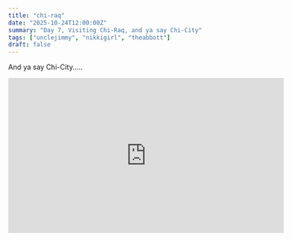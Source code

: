 ```yaml
---
title: "chi-raq"
date: "2025-10-24T12:00:00Z"
summary: "Day 7, Visiting Chi-Raq, and ya say Chi-City"
tags: ["unclejimmy", "nikkigirl", "theabbott"]
draft: false
---
```


And ya say Chi-City.....

<iframe
  width="560"
  height="315"
  src="https://www.youtube.com/watch?v=4fpHqQWlDiA"
  title="YouTube video player"
  frameBorder="0"
  allow="accelerometer; autoplay; clipboard-write; encrypted-media; gyroscope; picture-in-picture"
  allowFullScreen
/>

la la la la la laaaaaa la la la la la la la laa laa

---

Minimal blog boi today. Taking a roadtrip down to the United Center to see Nate Bargatze on his <a href="https://www.amazon.com/Big-Dumb-Eyes-Stories-Simpler/dp/1538768461" target="_blank" rel="noopener noreferrer">Big Dumb Eyes</a> with nikkigirl.

One love.

